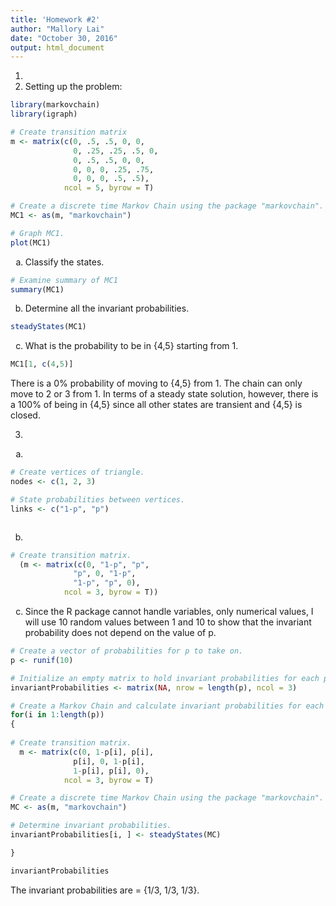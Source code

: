 ```yaml
---
title: 'Homework #2'
author: "Mallory Lai"
date: "October 30, 2016"
output: html_document
---
```



1.


2. Setting up the problem:
```r
library(markovchain)
library(igraph)
```

```r
# Create transition matrix
m <- matrix(c(0, .5, .5, 0, 0,
              0, .25, .25, .5, 0,
              0, .5, .5, 0, 0, 
              0, 0, 0, .25, .75,
              0, 0, 0, .5, .5), 
            ncol = 5, byrow = T)

# Create a discrete time Markov Chain using the package "markovchain".
MC1 <- as(m, "markovchain")

# Graph MC1. 
plot(MC1)
```

a) Classify the states. 
```r
# Examine summary of MC1
summary(MC1)
```

b) Determine all the invariant probabilities. 
```r
steadyStates(MC1)
```


c) What is the probability to be in {4,5} starting from 1. 
```r
MC1[1, c(4,5)]
```

There is a 0% probability of moving to {4,5} from 1. The chain can only move to
2 or 3 from 1. In terms of a steady state solution, however, there is a 100% of
being in {4,5} since all other states are transient and {4,5} is closed. 

3.

a.

```r
# Create vertices of triangle.
nodes <- c(1, 2, 3)

# State probabilities between vertices. 
links <- c("1-p", "p")



```

b.

```r
# Create transition matrix.  
  (m <- matrix(c(0, "1-p", "p",
              "p", 0, "1-p",
              "1-p", "p", 0), 
            ncol = 3, byrow = T))
```

c. Since the R package cannot handle variables, only numerical values, I will
use 10 random values between 1 and 10 to show that the invariant probability 
does not depend on the value of p. 
```r
# Create a vector of probabilities for p to take on. 
p <- runif(10)

# Initialize an empty matrix to hold invariant probabilities for each p. 
invariantProbabilities <- matrix(NA, nrow = length(p), ncol = 3)

# Create a Markov Chain and calculate invariant probabilities for each p.
for(i in 1:length(p))
{
  
# Create transition matrix.  
  m <- matrix(c(0, 1-p[i], p[i],
              p[i], 0, 1-p[i],
              1-p[i], p[i], 0), 
            ncol = 3, byrow = T)

# Create a discrete time Markov Chain using the package "markovchain".
MC <- as(m, "markovchain")

# Determine invariant probabilities.
invariantProbabilities[i, ] <- steadyStates(MC)

}

invariantProbabilities
```

The invariant probabilities are \Pi = {1/3, 1/3, 1/3}.

```r

```




